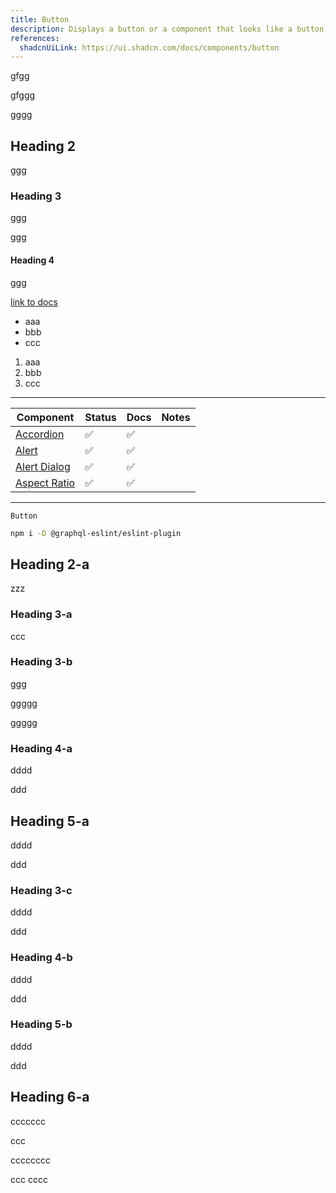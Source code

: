 ```yaml
---
title: Button
description: Displays a button or a component that looks like a button.
references:
  shadcnUiLink: https://ui.shadcn.com/docs/components/button
---
```


gfgg

gfggg

gggg

## Heading 2

ggg

### Heading 3

ggg

ggg

#### Heading 4

ggg

[link to docs](/docs)

- aaa
- bbb
- ccc

1. aaa
2. bbb
3. ccc

---

| Component                                     | Status | Docs | Notes |
| --------------------------------------------- | ------ | ---- | ----- |
| [Accordion](/docs/components/accordion)       | ✅     | ✅   |       |
| [Alert](/docs/components/alert)               | ✅     | ✅   |       |
| [Alert Dialog](/docs/components/alert-dialog) | ✅     | ✅   |       |
| [Aspect Ratio](/docs/components/aspect-ratio) | ✅     | ✅   |       |

---

`Button`

```sh npm2yarn
npm i -D @graphql-eslint/eslint-plugin
```

## Heading 2-a

zzz

### Heading 3-a

ccc

### Heading 3-b

ggg

ggggg

ggggg

### Heading 4-a

dddd

ddd

## Heading 5-a

dddd

ddd

### Heading 3-c

dddd

ddd

### Heading 4-b

dddd

ddd

### Heading 5-b

dddd

ddd

## Heading 6-a

ccccccc

ccc

cccccccc

ccc
cccc
